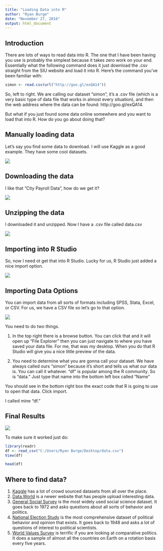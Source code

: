 ```yaml
---
title: "Loading Data into R"
author: "Ryan Burge"
date: "November 27, 2016"
output: html_document
---
```



## Introduction

There are lots of ways to read data into R. The one that I have been having you use is probably the simplest because it takes zero work on your end. Essentially what the following command does it just download the .csv straight from the SIU website and load it into R. Here's the command you've been familiar with:

```r
simon <- read.csv(url("http://goo.gl/exQA14"))
```

So, left to right. We are calling our dataset "simon", it's a .csv file (which is a very basic type of data file that works in almost every situation), and then the web address where the data can be found: http://goo.gl/exQA14.

But what if you just found some data online somewhere and you want to load that into R. How do you go about doing that? 

## Manually loading data

Let's say you find some data to download. I will use Kaggle as a good example. They have some cool datasets.

![](kaggle1.png)

## Downloading the data

I like that "City Payroll Data", how do we get it? 

![](kaggle2.png)

## Unzipping the data

I downloaded it and unzipped. Now I have a .csv file called data.csv

![](kaggle3.png)

## Importing into R Studio

So, now I need ot get that into R Studio. Lucky for us, R Studio just added a nice import option. 

![](kaggle4.png)

## Importing Data Options

You can import data from all sorts of formats including SPSS, Stata, Excel, or CSV. For us, we have a CSV file so let's go to that option. 

![](kaggle5.png)

You need to do two things. 

1. In the top right there is a browse button. You can click that and it will open up "File Explorer" then you can just navigate to where you have saved your data file. For me, that was my desktop. When you do that R Studio will give you a nice little preview of the data. 

2. You need to determine what you are gonna call your dataset. We have always called ours "simon" because it's short and tells us what our data is. You can call it whatever. "df" is popular among the R community. So is "data." Just type that name into the bottom left box called "Name"

You should see in the bottom right box the exact code that R is going to use to open that data. Click import. 

I called mine "df."

## Final Results

![](kaggle6.png)

To make sure it worked just do: 

```r
library(readr)
df <- read_csv("C:/Users/Ryan Burge/Desktop/data.csv")
View(df)
```

```r
head(df)
```

## Where to find data? 

1. [Kaggle](https://www.kaggle.com) has a lot of crowd sourced datasets from all over the place. 
2. [Data.World](https://data.world/) is a newer website that has people upload interesting data. 
3. [General Social Survey](http://gss.norc.org/) is the most widely used social science dataset. It goes back to 1972 and asks questions about all sorts of behavior and politics. 
4. [National Election Study](http://www.electionstudies.org/) is the most comprehensive dataset of political behavior and opinion that exists. It goes back to 1948 and asks a lot of questions of interest to political scientists. 
5. [World Values Survey](http://www.worldvaluessurvey.org/wvs.jsp) is terrific if you are looking at comparative politics. It does a sample of almost all the countries on Earth on a rotation basis every five years. 

